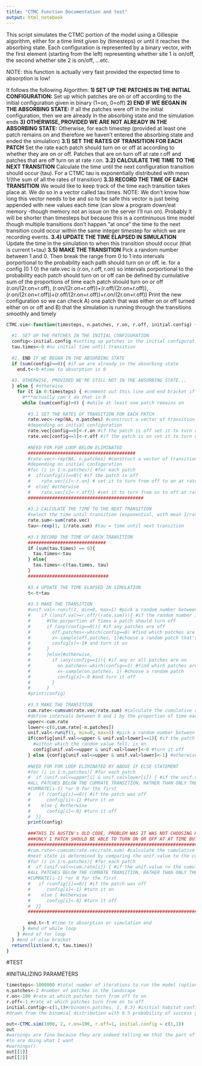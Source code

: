 ---
title: "CTMC Function Documentation and test"
output: html_notebook
---

This script simulates the CTMC portion of the model using a Gillespie algorithm, either for a time limit given by (timesteps) or until it reaches the absorbing state. Each configuration is represented by a binary vector, with the first element (starting from the left) representing whether site 1 is on/off, the second whether site 2 is on/off, ...etc.

NOTE: this function is actually very fast provided the expected time to absorption is low!

It follows the following Algorithm:
**1) SET UP THE PATCHES IN THE INITIAL CONFIGURATION:**
Set up which patches are on or off according to the initial configuration given in binary (1=on, 0=off)
**2) END IF WE BEGAN IN THE ABSORBING STATE:**
If all the patches were off in the initial configuration, then we are already in the absorbing state and the simulation ends
**3) OTHERWISE, PROVIDED WE ARE NOT ALREADY IN THE ABSORBING STATE:**
Otherwise, for each timestep (provided at least one patch remains on and therefore we haven't entered the absorbing state and ended the simulation) 
  **3.1) SET THE RATES OF TRANSITION FOR EACH PATCH**
  Set the rate each patch should turn on or off at according to whether they are on or off. Patches that are on turn off at rate r.off and patches that are off turn on at rate r.on.
  **3.2) CALCULATE THE TIME TO THE NEXT TRANSITION**
  Calculate the time until the next configuration transition should occur (tau). For a CTMC tau is exponentially distributed with mean 1/(the sum of all the rates of transition)
  **3.3) RECORD THE TIME OF EACH TRANSITION**
  We would like to keep track of the time each transition takes place at. We do so in a vector called tau.times. NOTE: We don't know how long this vector needs to be and so to be safe this vector is just being appended with new values each time (can slow a program down/eat memory -though memory not an issue on the server I'll run on). Probably it will be shorter than timesteps but because this is a contininuous time model though multiple transitions don't happen "at once" the time to the next transition could occur within the same integer timestep for which we are recording events.
  **3.4) UPDATE THE TIME ELAPSED IN SIMULATION** 
  Update the time in the simulation to when this transition should occur (that is current t+tau)
  **3.5) MAKE THE TRANSITION**
  Pick a random number between 1 and 0. Then break the range from 0 to 1 into intervals porportional to the probability each path should turn on or off.
  ie. for a config (0 1 0) the rate.vec is (r.on, r.off, r.on) so intervals porportional to the probability each patch should turn on or off can be defined by cumulative sum of the proportions of time each patch should turn on or off (r.on/(2r.on+r.off), (r.on/(2r.on+r.off))+(r.off/(2r.on+r.off)),(r.on/(2r.on+r.off))+(r.off/(2r.on+r.off))+r.on/(2r.on+r.off))
  Print the new configuration so we can check A) one patch that was either on or off turned either on or off and B) that the simulation is running through the transitions smoothly and timely

```{r}
CTMC.sim<-function(timesteps, n.patches, r.on, r.off, initial.config) {
  
  #1. SET UP THE PATCHES IN THE INITIAL CONFIGURATION
  config<-initial.config #setting up patches in the initial configuration
  tau.times<-0 #no initial time until transition
  
  #2. END IF WE BEGAN IN THE ABSORBING STATE
  if (sum(config)==0){ #if we are already in the absorbing state
    end.t<-0 #time to absorption is 0
    
  #3. OTHERWISE, PROVIDED WE'RE STILL NOT IN THE ABSORBING STATE...  
  } else { #otherwise
    for (t in 0:timesteps) { #comment out this line and end bracket if don't want to set a time limit
      #***actually can't do that in R
      while (sum(config)>0) { #while at least one patch remains on
        
        #3.1 SET THE RATES OF TRANSITION FOR EACH PATCH
        rate.vec<-rep(NA, n.patches) #construct a vector of transition rates 
        #depending on initial configuration
        rate.vec[config==0]<-r.on #if the patch is off set it to turn on at rate r.on
        rate.vec[config==1]<-r.off #if the patch is on set it to turn off at rate r.off
        
        #NEED FOR FOR LOOP BELOW ELIMINATED
        ########################################
        #rate.vec<-rep(NA, n.patches) #construct a vector of transition rates 
        #depending on initial configuration
        #for (i in 1:n.patches){ #for each patch
        #  if(config[i]==0){ #if the patch is off
        #    rate.vec[i]<-r.on} # set it to turn from off to on at rate r.on
        #  else{ #otherwise
        #    rate.vec[i]<-r.off}} #set it to turn from on to off at rate r.off
        ###########################################
        
        #3.2 CALCULATE THE TIME TO THE NEXT TRANSITION
        #select the time until transition (exponential, with mean 1/rate.sum)
        rate.sum<-sum(rate.vec)
        tau<-rexp(1, 1/rate.sum) #tau = time until next transition
        
        #3.3 RECORD THE TIME OF EACH TRANSITION
        #############################
        if (sum(tau.times) == 0){
          tau.times<-tau
        } else{
          tau.times<-c(tau.times, tau)
        }
        ##############################
        
        #3.4 UPDATE THE TIME ELAPSED IN SIMULATION
        t<-t+tau
        
        #3.5 MAKE THE TRANSITION
        #unif.val<-runif(1, min=0, max=1) #pick a random number between 0 and 1
        #    if ((unif.val>=r.off/(rate.sum))){ #if the random number is greater than or equal to 
        #      #the porportion of times a patch should turn off
        #      if (any(config==0)){ #if any patches are off
        #        off.patches<-which(config==0) #find which patches are off
        #        x<-sample(off.patches, 1)#choose a random patch that's off 
        #        config[x]<-1# and turn it on 
        #      }
        #      }else{#otherwise,
        #        if (any(config==1)){ #if any or all patches are on
        #          on.patches<-which(config==1) #find which patches are on
        #          x<-sample(on.patches, 1) #choose a random patch
        #          config[x]<-0 #and turn it off
        #        }
        #      }
        #print(config)
        
        #3.5 MAKE THE TRANSITION
        cum.rate<-cumsum(rate.vec/rate.sum) #calculate the cumulative rate of transition
        #define intervals between 0 and 1 by the proportion of time each patch should transition
        upper<-cum.rate
        lower<-c(0,cum.rate[-n.patches])
        unif.val<-runif(1, min=0, max=1) #pick a random number between 0 and 1
        if(config[unif.val<=upper & unif.val>lower]==1){ #if the patch lying on the selected interval 
          #within which the random value fell, is on
          config[unif.val<=upper & unif.val>lower]<-0 #turn it off
        } else {config[unif.val<=upper & unif.val>lower]<-1} #otherwise, turn it on
        
        #NEED FOR FOR LOOP ELIMINATED BY ABOVE IF ELSE STATEMENT
        #for (i in 1:n.patches){ #for each patch
        #  if (unif.val<=upper[i] & unif.val>lower[i]) { #if the unif.value <= the cumulative rate <- THIS IS THE PROBLEM
        #ALL PATCHES BELOW THE CUMRATE TRANSITION, RATHER THAN ONLY THE ONE ON THE INTERVAL BETWEEN CUMRATE[i] and
        #CUMRATE[i-1] *or 0 for the first
        #   if (config[i]==0){ #if the patch was off
        #      config[i]<-1} #turn it on
        #    else { #otherwise
        #      config[i]<-0} #turn it off
        #  }}
        print(config)
        
        ###THIS IS AUSTIN's OLD CODE, PROBLEM WAS IT WAS NOT CHOOSING PATCHES TO TURN ON AND OFF PROPERLY
        ###ONLY 1 PATCH SHOULD BE ABLE TO TURN ON OR OFF AT AT TIME BUT THIS WAS TURNING MULTIPLE ON AND OFF
        ################################################################################################
        #cum.rate<-cumsum(rate.vec/rate.sum) #calculate the cumulative rate of transition
        #next state is determined by comparing the unif.value to the cumulative rate:
        #for (i in 1:n.patches){ #for each patch
        #  if (unif.val<=cum.rate[i]) { #if the unif.value <= the cumulative rate <- THIS IS THE PROBLEM
        #ALL PATCHES BELOW THE CUMRATE TRANSITION, RATHER THAN ONLY THE ONE ON THE INTERVAL BETWEEN CUMRATE[i] and
        #CUMRATE[i-1] *or 0 for the first
        #   if (config[i]==0){ #if the patch was off
        #      config[i]<-1} #turn it on
        #    else { #otherwise
        #      config[i]<-0} #turn it off
        #  }}
        #################################################################################################
        
        end.t<-t #time to absorption or simulation end
      } #end of while loop
    } #end of for loop
  } #end of else bracket
  return(list(end.t, tau.times))
}
```

#TEST

#INITIALIZING PARAMETERS
```{r}
timesteps<-1000000 #total number of iterations to run the model (optional, if unspecified will run until absorption)
n.patches<-2 #number of patches in the landscape
r.on<-100 #rate at which patches turn from off to on
r.off<-1 #rate at which patches turn from on to off
initial.config<-c(1,1)#rbinom(n.patches, 1, 0.5) #initial habitat configuration of patches on and off
#drawn from the binomial distribution with 0.5 probability of success getting 1 (or 0)

out<-CTMC.sim(1000, 2, r.on=100, r.off=1, initial.config = c(1,1))
out
#warnings are fine because they are indeed telling me that the part of the function they correspond 
#to are doing what I want
#warnings()
out[[1]]
out[[2]]
```

